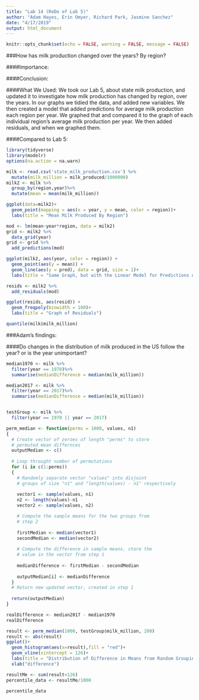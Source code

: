 ```yaml
---
title: "Lab 14 (ReDo of Lab 5)"
author: "Adam Hayes, Erin Omyer, Richard Park, Jasmine Sanchez"
date: "4/17/2019"
output: html_document
---
```


```r
knitr::opts_chunk$set(echo = FALSE, warning = FALSE, message = FALSE)
```

###How has milk production changed over the years? By region?

####Importance:

####Conclusion:

####What We Used:
We took our Lab 5, about state milk production, and updated it to investigate how milk production has changed by region, over the years.  In our graphs we tidied the data, and added new variables.  We then created a model that added predictions for average milk production each region per year.  We graphed that and compared it to the graph of each individual region's average milk production per year.  We then added residuals, and when we graphed them.

####Compared to Lab 5:


```r
library(tidyverse)
library(modelr)
options(na.action = na.warn)

milk <- read.csv('state_milk_production.csv') %>%
  mutate(milk_million = milk_produced/1000000)
milk2 <- milk %>%
  group_by(region,year)%>%
  mutate(mean = mean(milk_million))

ggplot(data=milk2)+
  geom_point(mapping = aes(x = year, y = mean, color = region))+
  labs(title = "Mean Milk Produced By Region")

mod <- lm(mean~year*region, data = milk2)
grid <- milk2 %>%
  data_grid(year)
grid <- grid %>%
  add_predictions(mod)

ggplot(milk2, aes(year, color = region)) +
  geom_point(aes(y = mean)) +
  geom_line(aes(y = pred), data = grid, size = 1)+
  labs(title = "Same Graph, but with the Linear Model for Predictions of Milk Produced")

resids <- milk2 %>%
  add_residuals(mod)

ggplot(resids, aes(resid)) + 
  geom_freqpoly(binwidth = 100)+
  labs(title = "Graph of Residuals")

quantile(milk$milk_million)
```


###Adam's findings:

####Do changes in the distribution of milk produced in the US follow the year? or is the year unimportant?
```r
median1970 <- milk %>%
  filter(year == 1970)%>%
  summarise(medianDifference = median(milk_million))

median2017 <- milk %>%
  filter(year == 2017)%>%
  summarise(medianDifference = median(milk_million))


testGroup <- milk %>%
  filter(year == 1970 || year == 2017)

perm_median <- function(perms = 1000, values, n1)
{
  # Create vector of zeroes of length "perms" to store
  # permuted mean differnces
  outputMedian <- c()
  
  # Loop throught number of permutations
  for (i in c(1:perms))
  {
    # Randomly separate vector "values" into disjoint 
    # groups of size "n1" and "length(values) - n1" respectively
    
    vector1 <- sample(values, n1)
    n2 <- length(values)-n1
    vector2 <- sample(values, n2)

    # Compute the sample means for the two groups from 
    # step 2
    
    firstMedian <- median(vector1)
    secondMedian <- median(vector2)
    
    # Compute the difference in sample means, store the
    # value in the vector from step 1
    
    medianDifference <- firstMedian - secondMedian
    
    outputMedian[i] <- medianDifference
  }
  # Return new updated vector, created in step 1
  
  return(outputMedian)
}

realDifference <- median2017 - median1970
realDifference

result <- perm_median(1000, testGroup$milk_million, 200)
result <- abs(result)
ggplot()+
  geom_histogram(aes(x=result),fill = "red")+
  geom_vline(xintercept = 126)+
  labs(title = "Distribution of Difference in Means from Random Groupings of years 1970 and 2017")+
  xlab("difference")

resultMe <- sum(result<126)
percentile_data <- resultMe/1000

percentile_data
```

